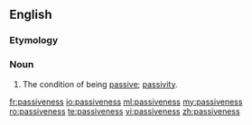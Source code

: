 ==English==

===Etymology===
{{suffix|passive|ness|lang=en}}

===Noun===
{{en-noun|-}}

# The condition of being [[passive]]; [[passivity]].

[[fr:passiveness]]
[[io:passiveness]]
[[ml:passiveness]]
[[my:passiveness]]
[[ro:passiveness]]
[[te:passiveness]]
[[vi:passiveness]]
[[zh:passiveness]]